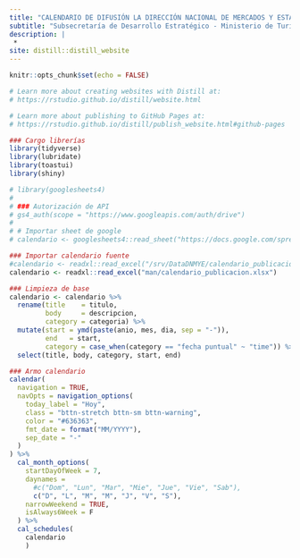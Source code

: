 ```yaml
---
title: "CALENDARIO DE DIFUSIÓN LA DIRECCIÓN NACIONAL DE MERCADOS Y ESTADÍSTICA"
subtitle: "Subsecretaría de Desarrollo Estratégico - Ministerio de Turismo y Deportes"
description: |
 *
site: distill::distill_website
---
```


```r
knitr::opts_chunk$set(echo = FALSE)

# Learn more about creating websites with Distill at:
# https://rstudio.github.io/distill/website.html

# Learn more about publishing to GitHub Pages at:
# https://rstudio.github.io/distill/publish_website.html#github-pages

```

```r
### Cargo librerías
library(tidyverse)
library(lubridate)
library(toastui)
library(shiny)
```


```r
# library(googlesheets4)
# 
# ### Autorización de API
# gs4_auth(scope = "https://www.googleapis.com/auth/drive")
# 
# # Importar sheet de google 
# calendario <- googlesheets4::read_sheet("https://docs.google.com/spreadsheets/d/11nyQ5QwuTUaS6F_g8ZM6Ta9SXnrOiCtPV3h2rG_LVV0/edit#gid=0")

```


```r
### Importar calendario fuente
#calendario <- readxl::read_excel("/srv/DataDNMYE/calendario_publicacion.xlsx")
calendario <- readxl::read_excel("man/calendario_publicacion.xlsx")

### Limpieza de base
calendario <- calendario %>% 
  rename(title    = titulo, 
         body     = descripcion,
         category = categoria) %>% 
  mutate(start = ymd(paste(anio, mes, dia, sep = "-")),
         end   = start,
         category = case_when(category == "fecha puntual" ~ "time")) %>% 
  select(title, body, category, start, end)

```





```r
### Armo calendario
calendar(
  navigation = TRUE,
  navOpts = navigation_options(
    today_label = "Hoy",
    class = "bttn-stretch bttn-sm bttn-warning",
    color = "#636363", 
    fmt_date = format("MM/YYYY"),
    sep_date = "-"
  )
) %>%
  cal_month_options(
    startDayOfWeek = 7,
    daynames = 
      #c("Dom", "Lun", "Mar", "Mie", "Jue", "Vie", "Sab"),
      c("D", "L", "M", "M", "J", "V", "S"),
    narrowWeekend = TRUE,
    isAlways6Week = F
  ) %>% 
  cal_schedules(
    calendario
    )

```


